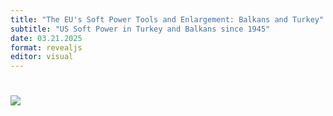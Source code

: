 ```yaml
---
title: "The EU's Soft Power Tools and Enlargement: Balkans and Turkey"
subtitle: "US Soft Power in Turkey and Balkans since 1945"
date: 03.21.2025
format: revealjs
editor: visual
---
```


# ![](images/week%203-01.png)
